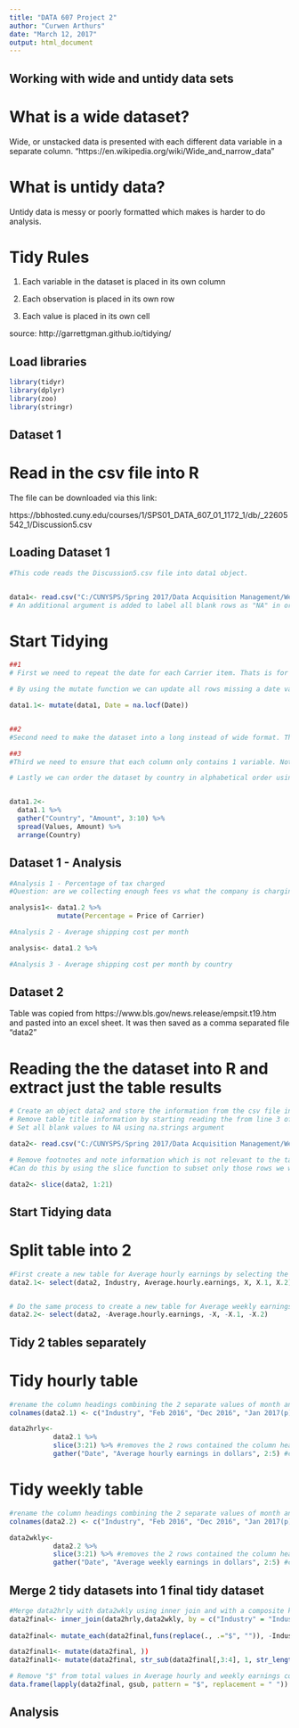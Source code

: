 ---
title: "DATA 607 Project 2"
author: "Curwen Arthurs"
date: "March 12, 2017"
output: html_document
---

## Working with wide and untidy data sets

# What is a wide dataset?

Wide, or unstacked data is presented with each different data variable in a separate column. "https://en.wikipedia.org/wiki/Wide_and_narrow_data"

 

# What is untidy data?

Untidy data is messy or poorly formatted which makes is harder to do analysis.


# Tidy Rules

1. Each variable in the dataset is placed in its own column

2. Each observation is placed in its own row

3. Each value is placed in its own cell

source: http://garrettgman.github.io/tidying/


## Load libraries
```{r}
library(tidyr)
library(dplyr)
library(zoo)
library(stringr)
```


## Dataset 1 

# Read in the csv file into R

The file can be downloaded via this link:

https://bbhosted.cuny.edu/courses/1/SPS01_DATA_607_01_1172_1/db/_22605542_1/Discussion5.csv



## Loading Dataset 1   

```{r}
#This code reads the Discussion5.csv file into data1 object.


data1<- read.csv("C:/CUNYSPS/Spring 2017/Data Acquisition Management/Week6/Discussion5.csv", na.strings=c("","NA"), stringsAsFactors = FALSE) 
# An additional argument is added to label all blank rows as "NA" in order to use the na.locf function
```

# Start Tidying 

```{r}
##1
# First we need to repeat the date for each Carrier item. Thats is for each Carrier repeating the date for the shipping fee.

# By using the mutate function we can update all rows missing a date value that we earlier labeled "NA" with the previous non missing value. We do this by using the na.locf function.

data1.1<- mutate(data1, Date = na.locf(Date))


##2
#Second need to make the dataset into a long instead of wide format. This is done using the gather function to convert columns into rows.

##3
#Third we need to ensure that each column only contains 1 variable. Notice that the values column has both price and shipping fees so we need to change that to make the dataset tidy. We can split these into 2 different columns by using the spread function.

# Lastly we can order the dataset by country in alphabetical order using the arrange function.


data1.2<-
  data1.1 %>%
  gather("Country", "Amount", 3:10) %>% 
  spread(Values, Amount) %>%
  arrange(Country)
```

## Dataset 1 - Analysis

```{r}
#Analysis 1 - Percentage of tax charged 
#Question: are we collecting enough fees vs what the company is charging

analysis1<- data1.2 %>%
            mutate(Percentage = Price of Carrier)

#Analysis 2 - Average shipping cost per month

analysis<- data1.2 %>%

#Analysis 3 - Average shipping cost per month by country

```




## Dataset 2 

Table was copied from https://www.bls.gov/news.release/empsit.t19.htm and pasted into an excel sheet. It was then saved as a comma separated file "data2"


# Reading the the dataset into R and extract just the table results

```{r}
# Create an object data2 and store the information from the csv file in it
# Remove table title information by starting reading the from line 3 of the csv file. Set parameter skip = 2.
# Set all blank values to NA using na.strings argument

data2<- read.csv("C:/CUNYSPS/Spring 2017/Data Acquisition Management/Week6/data2.csv", skip = 2, stringsAsFactors = FALSE)

# Remove footnotes and note information which is not relevant to the table for analysis.
#Can do this by using the slice function to subset only those rows we want.

data2<- slice(data2, 1:21)
```


## Start Tidying data
# Split table into 2

```{r}
#First create a new table for Average hourly earnings by selecting the columns for that using the select function then save it as its own table 
data2.1<- select(data2, Industry, Average.hourly.earnings, X, X.1, X.2)


# Do the same process to create a new table for Average weekly earnings
data2.2<- select(data2, -Average.hourly.earnings, -X, -X.1, -X.2)
```




## Tidy 2 tables separately
# Tidy hourly table

```{r}
#rename the column headings combining the 2 separate values of month and year
colnames(data2.1) <- c("Industry", "Feb 2016", "Dec 2016", "Jan 2017(p)", "Feb 2017(p)")

data2hrly<-
           data2.1 %>%
           slice(3:21) %>% #removes the 2 rows contained the column heading info
           gather("Date", "Average hourly earnings in dollars", 2:5) #convert columns into rows for tidyness

```

# Tidy weekly table

```{r}
#rename the column headings combining the 2 separate values of month and year
colnames(data2.2) <- c("Industry", "Feb 2016", "Dec 2016", "Jan 2017(p)", "Feb 2017(p)")

data2wkly<-
           data2.2 %>%
           slice(3:21) %>% #removes the 2 rows contained the column heading info
           gather("Date", "Average weekly earnings in dollars", 2:5) #convert columns into rows for tidyness

```


## Merge 2 tidy datasets into 1 final tidy dataset
```{r}
#Merge data2hrly with data2wkly using inner join and with a composite key where the industry type and date make up the composite key
data2final<- inner_join(data2hrly,data2wkly, by = c("Industry" = "Industry", "Date" ="Date"))
              
data2final<- mutate_each(data2final,funs(replace(., .="$", "")), -Industry, -Date)

data2final1<- mutate(data2final, ))
data2final1<- mutate(data2final, str_sub(data2final[,3:4], 1, str_length(data2final[,3:4])==1))

# Remove "$" from total values in Average hourly and weekly earnings columns
data.frame(lapply(data2final, gsub, pattern = "$", replacement = " "))
```


## Analysis
```{r}


```








